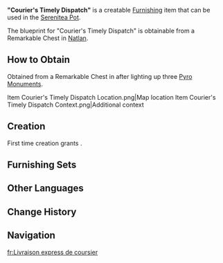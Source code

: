 {{Furnishing Infobox
|id             = 374607
|image          = Item Courier's Timely Dispatch.png
|category       = Landscape
|subcategory    = Large Object
|quality        = 3
|adeptal_energy = 60
|load           = 125
|reduced_load   = 94
|description    = A peculiarly designed wooden mailbox, primarily used for collecting various letters, featuring circular openings large enough for objects the size of [[Flamegranate]]s, found near the [[Courier's Longhouse (Point of Interest)|Courier's Longhouse]].<br>It is said that during the years of repelling the [[Abyss]]al invasion, the "[[Scions of the Canopy]]" urgently needed a device that was easy to fabricate, with abundant raw materials, and stable in rigorous conditions. The abundant Flamegranate shells left on the battlefield became the ideal material. Tested through frequent jolting and harsh environments, these "devices" proved their outstanding durability, evolving into the widely used package carriers in Natlan today.
|blueprint      = Remarkable Chest
}}
'''"Courier's Timely Dispatch"''' is a creatable [[Furnishing]] item that can be used in the [[Serenitea Pot]].

The blueprint for "Courier's Timely Dispatch" is obtainable from a Remarkable Chest in [[Natlan]].

==How to Obtain==
Obtained from a Remarkable Chest in {{Location|Coatepec Mountain}} after lighting up three [[Pyro Monument]]s.
<gallery>
Item Courier's Timely Dispatch Location.png|Map location
Item Courier's Timely Dispatch Context.png|Additional context
</gallery>

==Creation==
First time creation grants {{Item|Trust|24|x=60}}.
{{Recipe
|type = Creation
|time = 14h
|Ashen Aratiku Wood = 8
|sort = Ashen Aratiku Wood
}}

==Furnishing Sets==
{{Craft Usage}}

==Other Languages==
{{Other Languages
|en       = "Courier's Timely Dispatch"
|zhs      = 「讯使的因时速递」
|zhs_rm   = 
|zht      = 「訊使的因時快遞」
|zht_rm   = 
|zh_tl    = 
|ja       = 「伝達使のタイムリーな配達」
|ja_rm    = "Dentatsu-dzukai no Taimurii-na Haitatsu"
|ja_tl    = 
|ko       = 「전달꾼의 안전 배달」
|ko_tl    = 
|es       = Buzón de los mensajeros
|es_tl    = Messengers' Mailbox
|fr       = Livraison express de coursier
|fr_tl    = Courier's Express Delivery
|ru       = Своевременная доставка
|ru_tl    = 
|th       = "จัดส่งทันใจของผู้ส่งสาร"
|th_rm    = 
|th_tl    = 
|vi       = Giao Hàng Cấp Tốc Của Bưu Tá
|vi_tl    = 
|de       = „Die pünktliche Zustellung des Boten“
|de_tl    = "The Punctual Delivery of the Courier"
|id       = Pengiriman Kilat Kurir
|id_tl    = Courier's Express Delivery
|pt       = "Entrega Expressa do Mensageiro"
|pt_tl    = 
|tr       = "Kuryenin Hızlı Teslimatı"
|tr_tl    = 
|it       = Spedizione celere del fattorino
|it_tl    = 
}}

==Change History==
{{Change History|5.0}}

==Navigation==
{{Furnishing Navbox|exterior}}

[[fr:Livraison express de coursier]]
